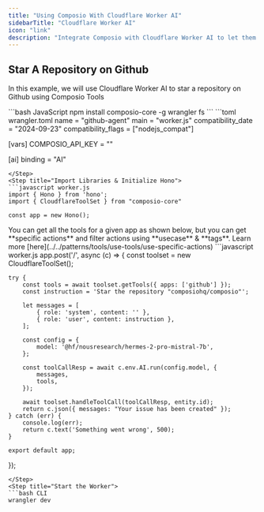 ```yaml
---
title: "Using Composio With Cloudflare Worker AI"
sidebarTitle: "Cloudflare Worker AI"
icon: "link"
description: "Integrate Composio with Cloudflare Worker AI to let them seamlessly interact with external apps"
---
```


## Star A Repository on Github
In this example, we will use Cloudflare Worker AI to star a repository on Github using Composio Tools

<Steps>
<Step title="Install Packages">
```bash JavaScript
npm install composio-core -g wrangler fs
```
</Step>
<Step title="Setup wrangler in wrangler.toml file">
```toml wrangler.toml
name = "github-agent"
main = "worker.js"
compatibility_date = "2024-09-23"
compatibility_flags = ["nodejs_compat"]

[vars]
COMPOSIO_API_KEY = "<your-composio-api-key>"

[ai]
binding = "AI"
```
</Step>
<Step title="Import Libraries & Initialize Hono">
```javascript worker.js
import { Hono } from 'hono';
import { CloudflareToolSet } from "composio-core"

const app = new Hono();
```
  
</Step>

<Step title="Create an endpoint & get GitHub Tools">
You can get all the tools for a given app as shown below, but you can get **specific actions** and filter actions using **usecase** & **tags**. Learn more [here](../../patterns/tools/use-tools/use-specific-actions)
```javascript worker.js
app.post('/', async (c) => {
    const toolset = new CloudflareToolSet();

    try {
        const tools = await toolset.getTools({ apps: ['github'] });
        const instruction = 'Star the repository "composiohq/composio"';    

        let messages = [
            { role: 'system', content: '' },
            { role: 'user', content: instruction },
        ];

        const config = {
            model: '@hf/nousresearch/hermes-2-pro-mistral-7b',
        };

        const toolCallResp = await c.env.AI.run(config.model, {
            messages,
            tools,
        });

        await toolset.handleToolCall(toolCallResp, entity.id);
        return c.json({ messages: "Your issue has been created" });
    } catch (err) {
        console.log(err);
        return c.text('Something went wrong', 500);
    }

    export default app;
});
```
</Step>
<Step title="Start the Worker">
```bash CLI
wrangler dev
```
</Step> 
</Steps>

